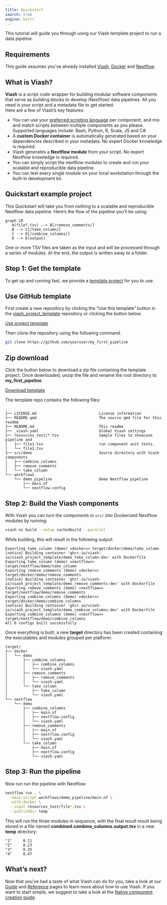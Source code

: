 ```yaml
---
title: Quickstart
search: true
engine: knitr
---
```

  

This tutorial will guide you through using our Viash template project to run a data pipeline.

## Requirements

This guide assumes you've already installed [Viash](/installation), [Docker](https://docs.docker.com/get-docker) and [Nextflow](https://www.nextflow.io/index.html#GetStarted).

## What is Viash?

**Viash** is a script code wrapper for building modular software components that serve as building blocks to develop (Nextflow) data pipelines. All you need is your script and a metadata file to get started.  
Here are a few of Viash's key features:

- You can use your [preferred scripting language](/guide/component/languages.html) per component, and mix and match scripts between multiple components as you please. Supported languages include: Bash, Python, R, Scala, JS and C#.
- A **custom Docker container** is automatically generated based on your dependencies described in your metadata. No expert Docker knowledge is required.
- Viash generates a **Nextflow module** from your script. No expert Nextflow knowledge is required. 
- You can simply script the nextflow modules to create and run your scalable and reproducible data pipeline.
- You can test every single module on your local workstation through the built-in development kit.

## Quickstart example project

This Quickstart will take you from nothing to a scalable and reproducible Nextflow data pipeline. Here's the flow of the pipeline you'll be using:

```mermaid
graph LR
   A(file?.tsv) --> B[/remove_comments/]
   B --> C[/take_column/]
   C --> D[/combine_columns/]
   D --> E(output)
```

One or more TSV files are taken as the input and will be processed through a series of modules. At the end, the output is written away to a folder.

## Step 1: Get the template

To get up and running fast, we provide a [template project](https://github.com/viash-io/viash_project_template) for you to use. 

::: {.panel-tabset}

## Use GitHub template

First create a new repository by clicking the "Use this template" button in the [viash_project_template](https://github.com/viash-io/viash_project_template) repository or clicking the button below.

[Use project template](https://github.com/viash-io/viash_project_template/generate){class="btn btn-info btn-md"}

Then clone the repository using the following command.

```bash
git clone https://github.com/youruser/my_first_pipeline
```

## Zip download

Click the button below to download a zip file containing the template project. Once downloaded, unzip the file and rename the root directory to **my_first_pipeline**.

[Download template](https://github.com/viash-io/viash_project_template/archive/refs/heads/main.zip){class="btn btn-info btn-md"}

:::


The template repo contains the following files:

    .
    ├── LICENSE.md                            License information
    ├── README.qmd                            The source qmd file for this readme
    ├── README.md                             This readme
    ├── _viash.yaml                           Global Viash settings
    ├── resources_test/*.tsv                  Sample files to showcase pipeline and
    │   ├── file1.tsv                         run component unit tests.
    │   └── file2.tsv
    ├── src/demo                              Source directory with Viash components
    │   ├── combine_columns
    │   ├── remove_comments
    │   └── take_column
    └── workflows
        └── demo_pipeline                     Demo Nextflow pipeline
            ├── main.nf
            └── nextflow.config


## Step 2: Build the Viash components

With Viash you can turn the components in `src/` into Dockerized Nextflow modules by running:

```bash
viash ns build --setup cachedbuild --parallel
```

While building, this will result in the following output:

```
Exporting take_column (demo) =docker=> target/docker/demo/take_column
[notice] Building container 'ghcr.io/viash-io/viash_project_template/demo_take_column:dev' with Dockerfile
Exporting take_column (demo) =nextflow=> target/nextflow/demo/take_column
Exporting remove_comments (demo) =docker=> target/docker/demo/remove_comments
[notice] Building container 'ghcr.io/viash-io/viash_project_template/demo_remove_comments:dev' with Dockerfile
Exporting remove_comments (demo) =nextflow=> target/nextflow/demo/remove_comments
Exporting combine_columns (demo) =docker=> target/docker/demo/combine_columns
[notice] Building container 'ghcr.io/viash-io/viash_project_template/demo_combine_columns:dev' with Dockerfile
Exporting combine_columns (demo) =nextflow=> target/nextflow/demo/combine_columns
All 6 configs built successfully
```

Once everything is built, a new **target** directory has been created containing the executables and modules grouped per platform:

```
target/
├── docker
│   └── demo
│       ├── combine_columns
│       │   ├── combine_columns
│       │   └── viash.yaml
│       ├── remove_comments
│       │   ├── remove_comments
│       │   └── viash.yaml
│       └── take_column
│           ├── take_column
│           └── viash.yaml
└── nextflow
    └── demo
        ├── combine_columns
        │   ├── main.nf
        │   ├── nextflow.config
        │   └── viash.yaml
        ├── remove_comments
        │   ├── main.nf
        │   ├── nextflow.config
        │   └── viash.yaml
        └── take_column
            ├── main.nf
            ├── nextflow.config
            └── viash.yaml
```

## Step 3: Run the pipeline

Now run run the pipeline with Nextflow:

```bash
nextflow run . \
  -main-script workflows/demo_pipeline/main.nf \
  -with-docker \
  --input resources_test/file*.tsv \
  --publishDir temp
```

This will run the three modules in sequence, with the final result result being stored in a file named **combined.combine_columns.output.tsv** in a new **temp** directory:

```
"1"     0.11
"2"     0.23
"3"     0.35
"4"     0.47
```

## What's next?

Now that you've had a taste of what Viash can do for you, take a look at our [Guide](/guide/) and [Reference](/reference/) pages to learn more about how to use Viash. If you want to start simple, we suggest to take a look at the [Native component creation guide](/guide/component/creation/native.html).